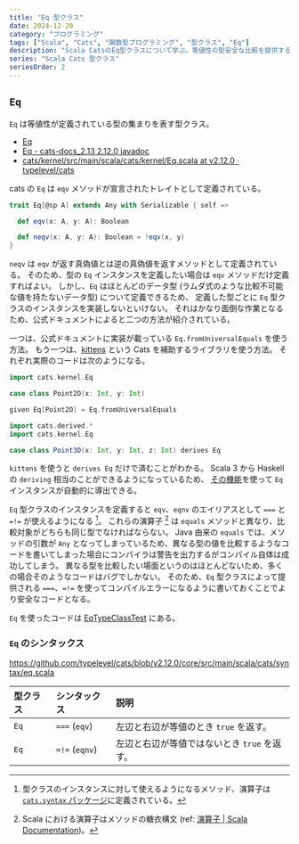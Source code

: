 ```yaml
---
title: "Eq 型クラス"
date: 2024-12-20
category: "プログラミング"
tags: ["Scala", "Cats", "関数型プログラミング", "型クラス", "Eq"]
description: "Scala CatsのEq型クラスについて学ぶ。等値性の型安全な比較を提供するEq型クラスの使い方と、===演算子による安全な等値比較について詳しく解説。"
series: "Scala Cats 型クラス"
seriesOrder: 2
---
```


## `Eq`

`Eq` は等値性が定義されている型の集まりを表す型クラス。

- [Eq](https://typelevel.org/cats/typeclasses/eq.html)
- [Eq - cats-docs_2.13 2.12.0 javadoc](https://typelevel.org/cats/typeclasses/eq.html)
- [cats/kernel/src/main/scala/cats/kernel/Eq.scala at v2.12.0 · typelevel/cats](https://github.com/typelevel/cats/blob/v2.12.0/kernel/src/main/scala/cats/kernel/Eq.scala)

cats の `Eq` は `eqv` メソッドが宣言されたトレイトとして定義されている。

```scala
trait Eq[@sp A] extends Any with Serializable { self =>

  def eqv(x: A, y: A): Boolean

  def neqv(x: A, y: A): Boolean = !eqv(x, y)
}
```

`neqv` は `eqv` が返す真偽値とは逆の真偽値を返すメソッドとして定義されている。
そのため、型の `Eq` インスタンスを定義したい場合は `eqv` メソッドだけ定義すればよい。
しかし、`Eq` はほとんどのデータ型 (ラムダ式のような比較不可能な値を持たないデータ型) について定義できるため、
定義した型ごとに `Eq` 型クラスのインスタンスを実装しないといけない。
それはかなり面倒な作業となるため、公式ドキュメントによると二つの方法が紹介されている。

一つは、公式ドキュメントに実装が載っている `Eq.fromUniversalEquals` を使う方法。
もう一つは、[kittens](https://github.com/typelevel/kittens) という Cats を補助するライブラリを使う方法。
それぞれ実際のコードは次のようになる。

<CodeWithTabs>

```scala !!tabs given
import cats.kernel.Eq

case class Point2D(x: Int, y: Int)

given Eq[Point2D] = Eq.fromUniversalEquals
```

```scala !!tabs kittens
import cats.derived.*
import cats.kernel.Eq

case class Point3D(x: Int, y: Int, z: Int) derives Eq
```

</CodeWithTabs>

`kittens` を使うと `derives Eq` だけで済むことがわかる。
Scala 3 から Haskell の `deriving` 相当のことができるようになっているため、
[その機能](https://docs.scala-lang.org/scala3/reference/contextual/derivation.html)を使って `Eq` インスタンスが自動的に導出できる。

`Eq` 型クラスのインスタンスを定義すると `eqv`、`eqnv` のエイリアスとして `===` と `=!=` が使えるようになる [^CatsSyntax]。
これらの演算子 [^Scalaの演算子] は `equals` メソッドと異なり、比較対象がどちらも同じ型でなければならない。
Java 由来の `equals` では、メソッドの引数が `Any` となってしまっているため、異なる型の値を比較するようなコードを書いてしまった場合にコンパイラは警告を出力するがコンパイル自体は成功してしまう。
異なる型を比較したい場面というのはほとんどないため、多くの場合そのようなコードはバグでしかない。
そのため、`Eq` 型クラスによって提供される `===`、`=!=` を使ってコンパイルエラーになるように書いておくことでより安全なコードとなる。

[^Scalaの演算子]: Scala における演算子はメソッドの糖衣構文 (ref: [演算子 | Scala Documentation](https://docs.scala-lang.org/ja/tour/operators.html))。

`Eq` を使ったコードは [EqTypeClassTest](https://github.com/SuzumiyaAoba/scala-rebeginning/blob/3d2267ed23f8655fb176db4a69e412f53aa8be1c/src/test/scala/cats/rebeginning/eq/EqTypeClassTest.scala) にある。

### `Eq` のシンタックス

https://github.com/typelevel/cats/blob/v2.12.0/core/src/main/scala/cats/syntax/eq.scala

| 型クラス | シンタックス   | 説明                                         |
| :------- | :------------- | :------------------------------------------- |
| `Eq`     | `===` (`eqv`)  | 左辺と右辺が等値のとき `true` を返す。       |
| `Eq`     | `=!=` (`eqnv`) | 左辺と右辺が等値ではないとき `true` を返す。 |

[^CatsSyntax]: 型クラスのインスタンスに対して使えるようになるメソッド、演算子は [`cats.syntax` パッケージ](https://github.com/typelevel/cats/tree/v2.12.0/core/src/main/scala/cats/syntax)に定義されている。 
